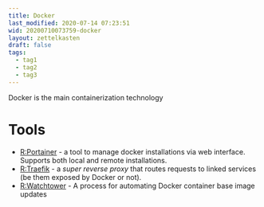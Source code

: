 ```yaml
---
title: Docker
last_modified: 2020-07-14 07:23:51
wid: 20200710073759-docker
layout: zettelkasten
draft: false
tags:
  - tag1
  - tag2
  - tag3
---
```


Docker is the main containerization technology

Tools
=====

-   [R:Portainer](WID:20200710074024-portainer.org) - a tool to manage
    docker installations via web interface. Supports both local and
    remote installations.
-   [R:Traefik](WID:20200710080219-traefik.org) - a *super reverse proxy*
    that routes requests to linked services (be them exposed by Docker
    or not).
-   [R:Watchtower](WID:20200710114254-watchtower.org) - A process for
    automating Docker container base image updates
